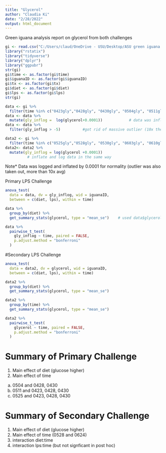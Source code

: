 ```yaml
---
title: "Glycerol"
author: "Claudia Ki"
date: "2/28/2022"
output: html_document
---
```

Green iguana analysis report on glycerol from both challenges

```r
gi <- read.csv("C:/Users/claud/OneDrive - USU/Desktop/ASU green iguana 2021/greeniguanaAnalysis/modData/glycerolLong.csv")
library("rstatix")
library("tidyverse")
library("dplyr")
library("ggpubr")
str(gi)
gi$time <- as.factor(gi$time)
gi$iguanaID <- as.factor(gi$iguanaID)
gi$tx <- as.factor(gi$tx)
gi$diet <- as.factor(gi$diet)
gi$lps <- as.factor(gi$lps)
str(gi)

data <- gi %>%
  filter(time %in% c("0423gly","0428gly", "0430gly", "0504gly", "0511gly","0525gly")) 
data <- data %>%
  mutate(gly_inflog =  log(glycerol+0.0001))            # data was inflatd by 0.0001 to avoid inf when logged
data <- data %>%
  filter(gly_inflog > -5)          #got rid of massive outlier (10x the avg)

data2 <- gi %>%
  filter(time %in% c("0525gly","0528gly", "0530gly", "0603gly", "0610gly","0624gly")) 
data2<- data2 %>%
  mutate(gly_inflog = log(glycerol +0.0001))
          # inflate and log data in the same way 
```
Note* Data was logged and inflated by 0.0001 for normality (outlier was also taken out, more than 10x avg)

Primary LPS Challenge
```r
anova_test(
  data = data, dv = gly_inflog, wid = iguanaID,
  between = c(diet, lps), within = time) 

data %>%
  group_by(diet) %>%
  get_summary_stats(glycerol, type = "mean_se")    # used data$glycerol and not data$gly_inflog 

data %>%
  pairwise_t_test(
    gly_inflog ~ time, paired = FALSE, 
    p.adjust.method = "bonferroni"
  )

```

#Secondary LPS Challenge
```r
anova_test(
  data = data2, dv = glycerol, wid = iguanaID,
  between = c(diet, lps), within = time) 

data2 %>%
  group_by(diet) %>%
  get_summary_stats(glycerol, type = "mean_se")

data2 %>%
  group_by(time) %>%
  get_summary_stats(glycerol, type = "mean_se")

data2 %>%
  pairwise_t_test(
    glycerol ~ time, paired = FALSE, 
    p.adjust.method = "bonferroni"
  )

```
# Summary of Primary Challenge
1) Main effect of diet (glucose higher)
2) Main effect of time
 a) 0504 and 0428, 0430
 b) 0511 and 0423, 0428, 0430
 c) 0525 and 0423, 0428, 0430

# Summary of Secondary Challenge
1) Main effect of diet (glucose higher)
2) Main effect of time (0528 and 0624)
3) interaction diet:time
4) interaction lps:time (but not signficant in post hoc)
